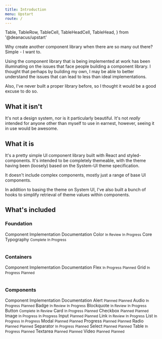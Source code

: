 ```yaml
---
title: Introduction
menu: Upstart
route: /
---
```


  Table,
  TableRow,
  TableCell,
  TableHeadCell,
  TableHead,
} from '@deanacus/upstart'

Why create another component library when there are so many out there? Simple - I want to.

Using the component library that is being implemented at work has been illuminating on the issues that face people building a component library. I thought that perhaps by building my own, I may be able to better understand the issues that can lead to less than ideal implementations.

Also, I've never built a proper library before, so I thought it would be a good excuse to do so.

## What it isn't

It's not a design system, nor is it particularly beautiful. It's not _really_ intended for anyone other than myself to use in earnest, however, seeing it in use would be awesome.

## What it is

It's a pretty simple UI component library built with React and styled-components. It's intended to be completely themeable, with the theme having been (loosely) based on the System-UI theme specification.

It doesn't include complex components, mostly just a range of base UI components.

In addition to basing the theme on System UI, I've also built a bunch of hooks to simplify retrieval of theme values within components.

## What's included

### Foundation

<Table>
  <TableHead>
    <TableHeadCell>Component</TableHeadCell>
    <TableHeadCell>Implementation</TableHeadCell>
    <TableHeadCell>Documentation</TableHeadCell>
  </TableHead>
  <tbody>
  <TableRow>
    <TableCell>Color</TableCell>
    <TableCell><Status status="review" /> <small>In Review</small></TableCell>
    <TableCell><Status status="progress" /> <small>In Progress</small></TableCell>
  </TableRow>
  <TableRow>
    <TableCell>Core Typography</TableCell>
    <TableCell><Status status="complete" /> <small>Complete</small></TableCell>
    <TableCell><Status status="progress" /> <small>In Progress</small></TableCell>
  </TableRow>
  </tbody>
</Table>

### Containers

<Table>
  <TableHead>
    <TableHeadCell>Component</TableHeadCell>
    <TableHeadCell>Implementation</TableHeadCell>
    <TableHeadCell>Documentation</TableHeadCell>
  </TableHead>
  <tbody>
  <TableRow>
    <TableCell>Flex</TableCell>
    <TableCell><Status status="progress" /> <small>In Progress</small></TableCell>
    <TableCell><Status status="planned" /> <small>Planned</small></TableCell>
  </TableRow>
  <TableRow>
    <TableCell>Grid</TableCell>
    <TableCell><Status status="progress" /> <small>In Progress</small></TableCell>
    <TableCell><Status status="planned" /> <small>Planned</small></TableCell>
  </TableRow>
  </tbody>
</Table>

### Components

<Table>
  <TableHead>
    <TableHeadCell>Component</TableHeadCell>
    <TableHeadCell>Implementation</TableHeadCell>
    <TableHeadCell>Documentation</TableHeadCell>
  </TableHead>
  <tbody>
    <TableRow>
      <TableCell>Alert</TableCell>
      <TableCell><Status status="planned" /> <small>Planned</small></TableCell>
      <TableCell><Status status="planned" /> <small>Planned</small></TableCell>
    </TableRow>
    <TableRow>
      <TableCell>Audio</TableCell>
      <TableCell><Status status="progress" /> <small>In Progress</small></TableCell>
      <TableCell><Status status="planned" /> <small>Planned</small></TableCell>
    </TableRow>
    <TableRow>
      <TableCell>Badge</TableCell>
      <TableCell><Status status="review" /> <small>In Review</small></TableCell>
      <TableCell><Status status="progress" /> <small>In Progress</small></TableCell>
    </TableRow>
    <TableRow>
      <TableCell>Blockquote</TableCell>
      <TableCell><Status status="review" /> <small>In Review</small></TableCell>
      <TableCell><Status status="progress" /> <small>In Progress</small></TableCell>
    </TableRow>
    <TableRow>
      <TableCell>Button</TableCell>
      <TableCell><Status status="complete" /> <small>Complete</small></TableCell>
      <TableCell><Status status="review" /> <small>In Review</small></TableCell>
    </TableRow>
    <TableRow>
      <TableCell>Card</TableCell>
      <TableCell><Status status="progress" /> <small>In Progress</small></TableCell>
      <TableCell><Status status="planned" /> <small>Planned</small></TableCell>
    </TableRow>
    <TableRow>
      <TableCell>Checkbox</TableCell>
      <TableCell><Status status="planned" /> <small>Planned</small></TableCell>
      <TableCell><Status status="planned" /> <small>Planned</small></TableCell>
    </TableRow>
    <TableRow>
      <TableCell>Image</TableCell>
      <TableCell><Status status="progress" /> <small>In Progress</small></TableCell>
      <TableCell><Status status="progress" /> <small>In Progress</small></TableCell>
    </TableRow>
    <TableRow>
      <TableCell>Input</TableCell>
      <TableCell><Status status="planned" /> <small>Planned</small></TableCell>
      <TableCell><Status status="planned" /> <small>Planned</small></TableCell>
    </TableRow>
    <TableRow>
      <TableCell>Link</TableCell>
      <TableCell><Status status="review" /> <small>In Review</small></TableCell>
      <TableCell><Status status="progress" /> <small>In Progress</small></TableCell>
    </TableRow>
    <TableRow>
      <TableCell>List</TableCell>
      <TableCell><Status status="progress" /> <small>In Progress</small></TableCell>
      <TableCell><Status status="progress" /> <small>In Progress</small></TableCell>
    </TableRow>
    <TableRow>
      <TableCell>Modal</TableCell>
      <TableCell><Status status="planned" /> <small>Planned</small></TableCell>
      <TableCell><Status status="planned" /> <small>Planned</small></TableCell>
    </TableRow>
    <TableRow>
      <TableCell>Progress</TableCell>
      <TableCell><Status status="planned" /> <small>Planned</small></TableCell>
      <TableCell><Status status="planned" /> <small>Planned</small></TableCell>
    </TableRow>
    <TableRow>
      <TableCell>Radio</TableCell>
      <TableCell><Status status="planned" /> <small>Planned</small></TableCell>
      <TableCell><Status status="planned" /> <small>Planned</small></TableCell>
    </TableRow>
    <TableRow>
      <TableCell>Separator</TableCell>
      <TableCell><Status status="progress" /> <small>In Progress</small></TableCell>
      <TableCell><Status status="planned" /> <small>Planned</small></TableCell>
    </TableRow>
    <TableRow>
      <TableCell>Select</TableCell>
      <TableCell><Status status="planned" /> <small>Planned</small></TableCell>
      <TableCell><Status status="planned" /> <small>Planned</small></TableCell>
    </TableRow>
    <TableRow>
      <TableCell>Table</TableCell>
      <TableCell><Status status="progress" /> <small>In Progress</small></TableCell>
      <TableCell><Status status="planned" /> <small>Planned</small></TableCell>
    </TableRow>
    <TableRow>
      <TableCell>Textarea</TableCell>
      <TableCell><Status status="planned" /> <small>Planned</small></TableCell>
      <TableCell><Status status="planned" /> <small>Planned</small></TableCell>
    </TableRow>
    <TableRow>
      <TableCell>Video</TableCell>
      <TableCell><Status status="planned" /> <small>Planned</small></TableCell>
      <TableCell><Status status="planned" /> <small>Planned</small></TableCell>
    </TableRow>
  </tbody>
</Table>